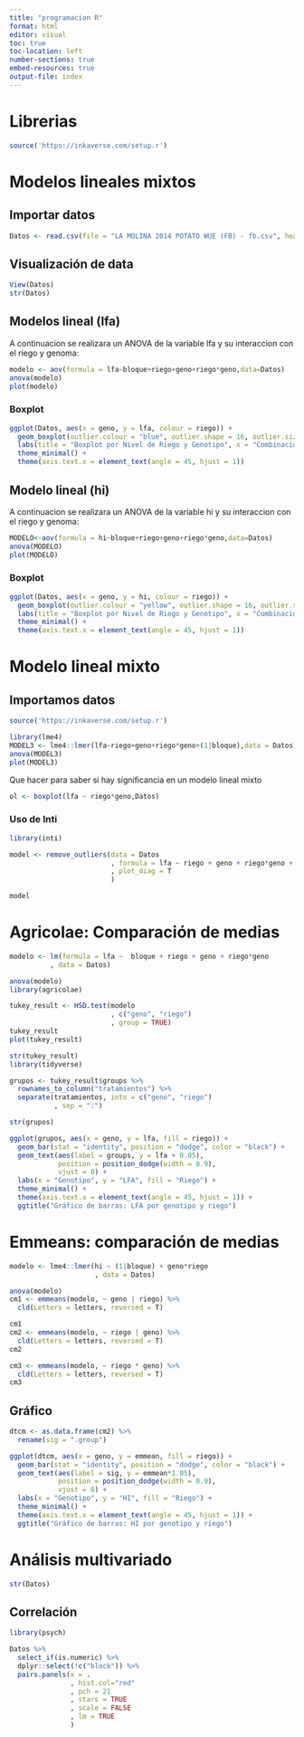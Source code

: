 ```yaml
---
title: "programacion R"
format: html
editor: visual
toc: true
toc-location: left
number-sections: true
embed-resources: true
output-file: index 
---
```


# Librerias

```r
source('https://inkaverse.com/setup.r')
```

# Modelos lineales mixtos

## Importar datos

```r
Datos <- read.csv(file = "LA MOLINA 2014 POTATO WUE (FB) - fb.csv", header = TRUE, sep = ",")
```

## Visualización de data

```r
View(Datos)
str(Datos)
```

## Modelos lineal (lfa)

A continuacion se realizara un ANOVA de la variable lfa y su interaccion con el riego y genoma:

```r
modelo <- aov(formula = lfa~bloque+riego+geno+riego*geno,data=Datos)
anova(modelo)
plot(modelo)
```

### Boxplot

```r
ggplot(Datos, aes(x = geno, y = lfa, colour = riego)) +
  geom_boxplot(outlier.colour = "blue", outlier.shape = 16, outlier.size = 3) +
  labs(title = "Boxplot por Nivel de Riego y Genotipo", x = "Combinación Riego-Genotipo", y = "Area foliar (cm^2)") +
  theme_minimal() +
  theme(axis.text.x = element_text(angle = 45, hjust = 1))
```

## Modelo lineal (hi)

A continuacion se realizara un ANOVA de la variable hi y su interaccion con el riego y genoma:

```r
MODELO<-aov(formula = hi~bloque+riego+geno+riego*geno,data=Datos)
anova(MODELO)
plot(MODELO)
```

### Boxplot

```r
ggplot(Datos, aes(x = geno, y = hi, colour = riego)) +
  geom_boxplot(outlier.colour = "yellow", outlier.shape = 16, outlier.size = 3) +
  labs(title = "Boxplot por Nivel de Riego y Genotipo", x = "Combinación Riego-Genotipo", y = "Area foliar (cm^2)") +
  theme_minimal() +
  theme(axis.text.x = element_text(angle = 45, hjust = 1))
```

# Modelo lineal mixto

## Importamos datos

```r
source('https://inkaverse.com/setup.r')
```

```r
library(lme4)
MODEL3 <- lme4::lmer(lfa~riego+geno+riego*geno+(1|bloque),data = Datos)
anova(MODEL3)
plot(MODEL3)
```

Que hacer para saber si hay significancia en un modelo lineal mixto

```r
ol <- boxplot(lfa ~ riego*geno,Datos)
```

### Uso de Inti

```r
library(inti)

model <- remove_outliers(data = Datos
                         , formula = lfa ~ riego + geno + riego*geno + (1|bloque)
                         , plot_diag = T
                         )

model
```

# Agricolae: Comparación de medias

```r
modelo <- lm(formula = lfa ~  bloque + riego + geno + riego*geno
          , data = Datos)

anova(modelo)
library(agricolae)

tukey_result <- HSD.test(modelo
                         , c("geno", "riego")
                         , group = TRUE)
tukey_result
plot(tukey_result)
```

```r
str(tukey_result)
library(tidyverse)

grupos <- tukey_result$groups %>% 
  rownames_to_column("tratamientos") %>% 
  separate(tratamientos, into = c("geno", "riego")
           , sep = ":")

str(grupos)
```

```r
ggplot(grupos, aes(x = geno, y = lfa, fill = riego)) +
  geom_bar(stat = "identity", position = "dodge", color = "black") +
  geom_text(aes(label = groups, y = lfa + 0.05), 
            position = position_dodge(width = 0.9), 
            vjust = 0) +
  labs(x = "Genotipo", y = "LFA", fill = "Riego") +
  theme_minimal() +
  theme(axis.text.x = element_text(angle = 45, hjust = 1)) +
  ggtitle("Gráfico de barras: LFA por genotipo y riego")
```

# Emmeans: comparación de medias

```r
modelo <- lme4::lmer(hi ~ (1|bloque) + geno*riego
                     , data = Datos)

anova(modelo)
cm1 <- emmeans(modelo, ~ geno | riego) %>% 
  cld(Letters = letters, reversed = T)

cm1
cm2 <- emmeans(modelo, ~ riego | geno) %>% 
  cld(Letters = letters, reversed = T)
cm2

cm3 <- emmeans(modelo, ~ riego * geno) %>% 
  cld(Letters = letters, reversed = T)
cm3


```

## Gráfico

```r
dtcm <- as.data.frame(cm2) %>% 
  rename(sig = ".group")

ggplot(dtcm, aes(x = geno, y = emmean, fill = riego)) +
  geom_bar(stat = "identity", position = "dodge", color = "black") +
  geom_text(aes(label = sig, y = emmean*1.05),
            position = position_dodge(width = 0.9),
            vjust = 0) +
  labs(x = "Genotipo", y = "HI", fill = "Riego") +
  theme_minimal() +
  theme(axis.text.x = element_text(angle = 45, hjust = 1)) +
  ggtitle("Gráfico de barras: HI por genotipo y riego")
```

# Análisis multivariado

```r
str(Datos)
```

## Correlación 

```r
library(psych)

Datos %>% 
  select_if(is.numeric) %>% 
  dplyr::select(!c("block")) %>% 
  pairs.panels(x = .
               , hist.col="red"
               , pch = 21
               , stars = TRUE
               , scale = FALSE
               , lm = TRUE
               ) 
```
